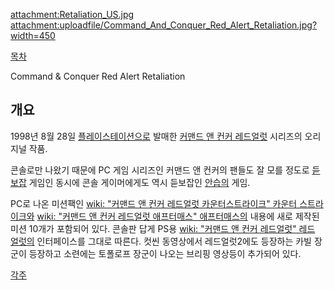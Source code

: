 attachment:Retaliation_US.jpg
attachment:uploadfile/Command_And_Conquer_Red_Alert_Retaliation.jpg?width=450


[[목차]]


Command & Conquer Red Alert Retaliation

== 개요 ==
1998년 8월 28일 [[플레이스테이션]]으로 발매한 [[커맨드 앤 컨커 레드얼럿]] 시리즈의 오리지널 작품.

콘솔로만 나왔기 때문에 PC 게임 시리즈인 커맨드 앤 컨커의 팬들도 잘 모를 정도로 [[듣보잡]] 게임인 동시에 콘솔 게이머에게도 역시 듣보잡인 [[안습]]의 게임.

PC로 나온 미션팩인 [[wiki: "커맨드 앤 컨커 레드얼럿 카운터스트라이크" 카운터 스트라이크]]와 [[wiki: "커맨드 앤 컨커 레드얼럿 애프터매스" 애프터매스]]의 내용에 새로 제작된 미션 10개가 포함되어 있다. 콘솔판 답게 PS용 [[wiki: "커맨드 앤 컨커 레드얼럿" 레드 얼럿]]의 인터페이스를 그대로 따른다. 컷씬 동영상에서 레드얼럿2에도 등장하는 카빌 장군이 등장하고 소련에는 토폴로프 장군이 나오는 브리핑 영상등이 추가되어 있다.

[[각주]]
